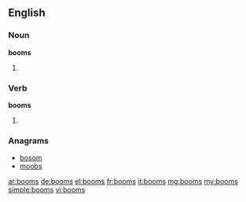 ==English==

===Noun===
'''booms'''

# {{plural of|boom}}

===Verb===
'''booms'''

# {{third-person singular of|boom}}

===Anagrams===
* [[bosom#English|bosom]]
* [[moobs#English|moobs]]

[[ar:booms]]
[[de:booms]]
[[el:booms]]
[[fr:booms]]
[[it:booms]]
[[mg:booms]]
[[my:booms]]
[[simple:booms]]
[[vi:booms]]